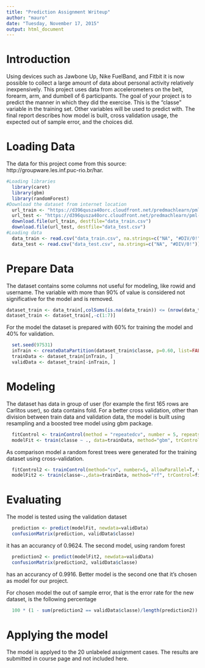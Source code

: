 ```yaml
---
title: "Prediction Assignment Writeup"
author: "mauro"
date: "Tuesday, November 17, 2015"
output: html_document
---
```


# Introduction
Using devices such as Jawbone Up, Nike FuelBand, and Fitbit it is now possible to collect a large amount of data about personal activity relatively inexpensively. This project uses data from accelerometers on the belt, forearm, arm, and dumbell of 6 participants. The goal of your project is to predict the manner in which they did the exercise. This is the "classe" variable in the training set. Other variables will be used to predict with. The final report describes how model is built, cross validation usage, the expected out of sample error, and the choices did.

# Loading Data
The data for this project come from this source: http://groupware.les.inf.puc-rio.br/har.
```r
#Loading libraries
  library(caret)
  library(gbm)
  library(randomForest)
#Download the dataset from internet location
  url_train <- "https://d396qusza40orc.cloudfront.net/predmachlearn/pml-training.csv"
  url_test <- "https://d396qusza40orc.cloudfront.net/predmachlearn/pml-testing.csv"
  download.file(url_train, destfile="data_train.csv")
  download.file(url_test, destfile="data_test.csv")
#Loading data
  data_train <- read.csv("data_train.csv", na.strings=c("NA", "#DIV/0!"))
  data_test <- read.csv("data_test.csv", na.strings=c("NA", "#DIV/0!"))
```

# Prepare Data
The dataset contains some columns not useful for modeling, like rowid and username.
The variable with more than 90% of value is considered not significative for the model and is removed.
```r
dataset_train <- data_train[,colSums(is.na(data_train)) <= (nrow(data_train)*0.9)]
dataset_train <- dataset_train[,-c(1:7)]
```

For the model the dataset is prepared with 60% for training the model and 40% for validation. 
```r
  set.seed(97531)
  inTrain <- createDataPartition(dataset_train$classe, p=0.60, list=FALSE)
  trainData <- dataset_train[inTrain, ]
  validData <- dataset_train[-inTrain, ]
```

# Modeling
The dataset has data in group of user (for example the first 165 rows are Carlitos user), so data contains fold.
For a better cross validation, other than division between train data and validation data, the model is built using resampling and a boosted tree model using gbm package.
```r
  fitControl <- trainControl(method = "repeatedcv", number = 5, repeats = 5, verbose=FALSE)
  modelFit <- train(classe ~ ., data=trainData, method="gbm", trControl = fitControl, verbose = FALSE)
```
As comparison model a random forest trees were generated for the training dataset using cross-validation.
```r
  fitControl2 <- trainControl(method="cv", number=5, allowParallel=T, verbose=FALSE)
  modelFit2 <- train(classe~.,data=trainData, method="rf", trControl=fitControl2, verbose=FALSE)
```

# Evaluating 
The model is tested using the validation dataset
```r
  prediction <- predict(modelFit, newdata=validData)
  confusionMatrix(prediction, validData$classe)
```
it has an accurancy of 0.9624.
The second model, using random forest
```r
  prediction2 <- predict(modelFit2, newdata=validData)
  confusionMatrix(prediction2, validData$classe)
```
has an accurancy of 0.9916.
Better model is the second one that it's chosen as model for our project.

For chosen model the out of sample error, that is the error rate for the new dataset, is the following percentage
```r
  100 * (1 - sum(prediction2 == validData$classe)/length(prediction2))
```

# Applying the model
The model is applyed to the 20 unlabeled assignment cases.
The results are submitted in course page and not included here.
